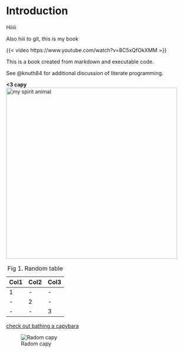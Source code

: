 # Introduction

Hiiiii

Also hiii to git, this is my book

{{< video https://www.youtube.com/watch?v=8C5xQfOkXMM >}}

This is a book created from markdown and executable code.

See @knuth84 for additional discussion of literate programming.

**\<3 capy**![my spirit animal](images/pexels-pixabay-160583.jpg){width="463"}

| Col1 | Col2 | Col3 |
|------|------|------|
| 1    | \-   | \-   |
| \-   | 2    | \-   |
| \-   | \-   | 3    |

: Fig 1. Random table

[check out bathing a capybara](https://www.youtube.com/watch?v=eTfJPWDWPig "Video title")

![Radom capy](https://live.staticflickr.com/5061/5592629831_c79b801af5_b.jpg)
